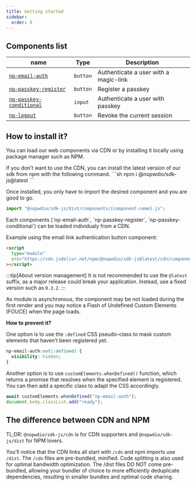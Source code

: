 ```yaml
---
title: Getting started
sidebar:
  order: 0
---
```


## Components list

| name                                                   | Type     | Description                           |
| ------------------------------------------------------ | -------- | ------------------------------------- |
| [`np-email-auth`](/reference/components/np-email-auth) | `button` | Authenticate a user with a magic-link |
| [`np-passkey-register`](/reference/components/np-passkey-register)       | `button` | Register a passkey               |
| [`np-passkey-conditional`](/reference/components/np-passkey-conditional) | `input`  | Authenticate a user with passkey |
| [`np-logout`](/reference/components/np-logout) | `button` | Revoke the current session |

## How to install it?

You can load our web components via CDN or by installing it locally using package manager such as NPM.


<Tabs>
<TabItem label="using NPM">
If you don’t want to use the CDN, you can install the latest version of our sdk from npm with the following command.
```sh
npm i @nopwdio/sdk-js@latest
```

Once installed, you only have to import the desired component and you are good to go.

```js
import "@nopwdio/sdk-js/dist/components/{component-name}.js";
```

</TabItem>

<TabItem label="using CDN">
Each components (`np-email-auth`, `np-passkey-register`, `np-passkey-conditional`) can be loaded individualy from a CDN.

Example using the email link authentication button component:

```html
<script
  type="module"
  src="https://cdn.jsdelivr.net/npm/@nopwdio/sdk-js@latest/cdn/components/np-email-auth.js"
></script>
```

:::tip[About version management]
It is not recommended to use the `@latest` suffix, as a major release could break your application. Instead, use a fixed version such as `0.3.2`.
:::

As module is asynchronous, the component may be not loaded during the first render and
you may notice a Flash of Undefined Custom Elements (FOUCE) when the page loads.

**How to prevent it?**

One option is to use the `:defined` CSS pseudo-class to mask custom elements that haven’t been registered yet.

```css
np-email-auth:not(:defined) {
  visibility: hidden;
}
```

Another option is to use `customElements.whenDefined()` function, which returns a promise that resolves when the specified element is registered.
You can then add a specific class to adapt the CSS accordingly.

```js
await customElements.whenDefined("np-email-auth");
document.body.classList.add("ready");
```

</TabItem>
</Tabs>

## The difference between CDN and NPM

TL;DR:
`@nopwdio/sdk-js/cdn` is for CDN supporters and `@nopwdio/sdk-js/dist` for NPM lovers.

You’ll notice that the CDN links all start with `/cdn` and npm imports use `/dist`.
The `/cdn` files are pre-bundled, minified. Code splitting is also used for optimal bandwidth optimization.
The /dist files DO NOT come pre-bundled, allowing your bundler of choice to more efficiently deduplicate dependencies, resulting in smaller bundles and optimal code sharing.
